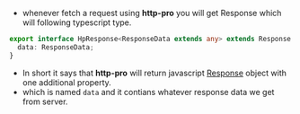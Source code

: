 - whenever fetch a request using **http-pro** you will get Response which will following typescript type.

```ts
export interface HpResponse<ResponseData extends any> extends Response {
  data: ResponseData;
}
```

- In short it says that **http-pro** will return javascript [Response](https://developer.mozilla.org/en-US/docs/Web/API/Response) object with one additional property.
- which is named `data` and it contians whatever response data we get from server.
